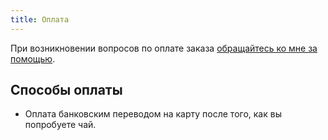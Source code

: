 ```yaml
---
title: Оплата
---
```


При возникновении вопросов по оплате заказа [обращайтесь ко мне за помощью](/контакты).

## Способы оплаты

- Оплата банковским переводом на карту после того, как вы попробуете чай.
